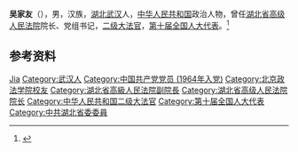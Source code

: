 '''吴家友'''（{{bd|1944年|8月|}}），男，汉族，[[湖北|湖北]][[武汉|武汉]]人，[[中华人民共和国|中华人民共和国]]政治人物，曾任[[湖北省高级人民法院|湖北省高级人民法院]]院长、党组书记，[[二级大法官|二级大法官]]，[[第十届全国人大代表|第十届全国人大代表]]。<ref>{{Cite web|title=第九任院长 吴家友|url=http://hubeigy.chinacourt.gov.cn/article/detail/2004/04/id/2651261.shtml|accessdate=2020-07-07|work=湖北省高级人民法院|archive-date=2020-07-07|archive-url=https://web.archive.org/web/20200707130808/http://hubeigy.chinacourt.gov.cn/article/detail/2004/04/id/2651261.shtml|dead-url=no}}</ref>

== 参考资料 ==
{{reflist}}

{{中国人物小作品}}

{{Authority control}}
{{DEFAULTSORT:Wu吴}}
[[Category:吴姓|Jia]]
[[Category:武汉人|Category:武汉人]]
[[Category:中国共产党党员_(1964年入党)|Category:中国共产党党员 (1964年入党)]]
[[Category:北京政法学院校友|Category:北京政法学院校友]]
[[Category:湖北省高級人民法院副院長|Category:湖北省高級人民法院副院長]]
[[Category:湖北省高级人民法院院长|Category:湖北省高级人民法院院长]]
[[Category:中华人民共和国二级大法官|Category:中华人民共和国二级大法官]]
[[Category:第十届全国人大代表|Category:第十届全国人大代表]]
[[Category:中共湖北省委委員|Category:中共湖北省委委員]]